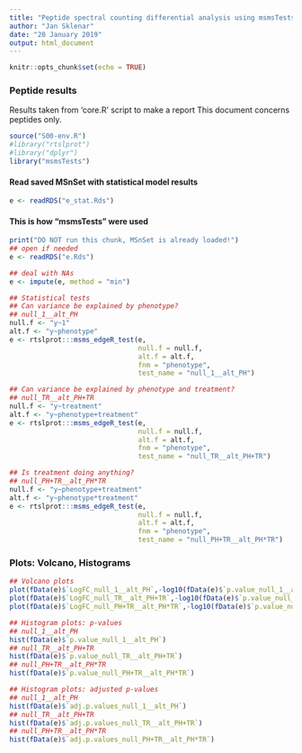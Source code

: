 ```yaml
---
title: "Peptide spectral counting differential analysis using msmsTests library"
author: "Jan Sklenar"
date: "20 January 2019"
output: html_document
---
```


```r
knitr::opts_chunk$set(echo = TRUE)
```

### Peptide results

Results taken from 'core.R' script to make a report
This document concerns peptides only. 

```r
source("S00-env.R")
#library("rtslprot")
#library("dplyr")
library("msmsTests")
```

#### Read saved MSnSet with statistical model results

```r
e <- readRDS("e_stat.Rds")
```

#### This is how "msmsTests" were used 

```r
print("DO NOT run this chunk, MSnSet is already loaded!")
## open if needed
e <- readRDS("e.Rds")

## deal with NAs
e <- impute(e, method = "min")

## Statistical tests
## Can variance be explained by phenotype? 
## null_1__alt_PH
null.f <- "y~1"
alt.f <- "y~phenotype"
e <- rtslprot:::msms_edgeR_test(e, 
                                null.f = null.f, 
                                alt.f = alt.f, 
                                fnm = "phenotype",
                                test_name = "null_1__alt_PH")

## Can variance be explained by phenotype and treatment?
## null_TR__alt_PH+TR 
null.f <- "y~treatment"
alt.f <- "y~phenotype+treatment"
e <- rtslprot:::msms_edgeR_test(e, 
                                null.f = null.f, 
                                alt.f = alt.f, 
                                fnm = "phenotype",
                                test_name = "null_TR__alt_PH+TR")

## Is treatment doing anything?   
## null_PH+TR__alt_PH*TR
null.f <- "y~phenotype+treatment"
alt.f <- "y~phenotype*treatment"
e <- rtslprot:::msms_edgeR_test(e, 
                                null.f = null.f, 
                                alt.f = alt.f, 
                                fnm = "phenotype",
                                test_name = "null_PH+TR__alt_PH*TR")

```

### Plots: Volcano, Histograms

```r
## Volcano plots
plot(fData(e)$`LogFC_null_1__alt_PH`,-log10(fData(e)$`p.value_null_1__alt_PH`))
plot(fData(e)$`LogFC_null_TR__alt_PH+TR`,-log10(fData(e)$`p.value_null_TR__alt_PH+TR`))
plot(fData(e)$`LogFC_null_PH+TR__alt_PH*TR`,-log10(fData(e)$`p.value_null_PH+TR__alt_PH*TR`))

## Histogram plots: p-values
## null_1__alt_PH
hist(fData(e)$`p.value_null_1__alt_PH`)
## null_TR__alt_PH+TR
hist(fData(e)$`p.value_null_TR__alt_PH+TR`)
## null_PH+TR__alt_PH*TR
hist(fData(e)$`p.value_null_PH+TR__alt_PH*TR`)

## Histogram plots: adjusted p-values
## null_1__alt_PH
hist(fData(e)$`adj.p.values_null_1__alt_PH`)
## null_TR__alt_PH+TR
hist(fData(e)$`adj.p.values_null_TR__alt_PH+TR`)
## null_PH+TR__alt_PH*TR
hist(fData(e)$`adj.p.values_null_PH+TR__alt_PH*TR`)
```


